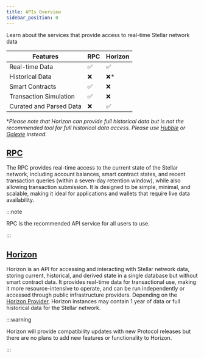 ```yaml
---
title: APIs Overview
sidebar_position: 0
---
```


Learn about the services that provide access to real-time Stellar network data

| Features                | RPC | Horizon |
| ----------------------- | --- | ------- |
| Real-time Data          | ✅  | ✅      |
| Historical Data         | ❌  | ❌\*    |
| Smart Contracts         | ✅  | ❌      |
| Transaction Simulation  | ✅  | ❌      |
| Curated and Parsed Data | ❌  | ✅      |

\*_Please note that Horizon can provide full historical data but is not the recommended tool for full historical data access. Please use [Hubble](../analytics/hubble/README.mdx) or [Galexie](../indexers/build-your-own/galexie/README.mdx) instead._

## [RPC](./rpc/README.mdx)

The RPC provides real-time access to the current state of the Stellar network, including account balances, smart contract states, and recent transaction queries (within a seven-day retention window), while also allowing transaction submission. It is designed to be simple, minimal, and scalable, making it ideal for applications and wallets that require live data availability.

:::note

RPC is the recommended API service for all users to use.

:::

## [Horizon](./horizon/README.mdx)

Horizon is an API for accessing and interacting with Stellar network data, storing current, historical, and derived state in a single database but without smart contract data. It provides real-time data for transactional use, making it more resource-intensive to operate, and can be run independently or accessed through public infrastructure providers. Depending on the [Horizon Provider](./api-providers.mdx), Horizon instances may contain 1 year of data or full historical data for the Stellar network.

:::warning

Horizon will provide compatibility updates with new Protocol releases but there are no plans to add new features or functionality to Horizon.

:::
